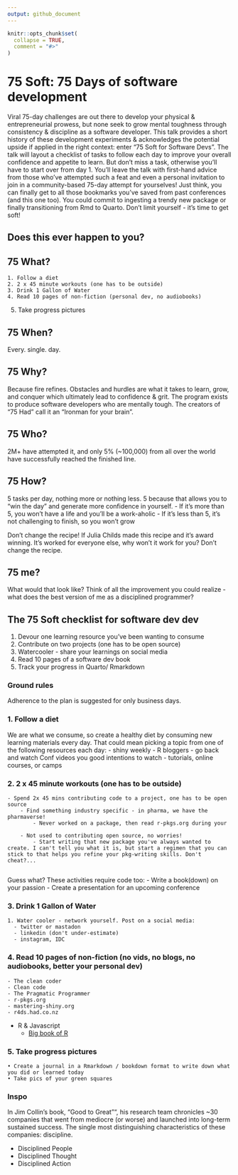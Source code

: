 ```yaml
---
output: github_document
---
```


<!-- README.md is generated from README.Rmd. Please edit that file -->

```r
knitr::opts_chunk$set(
  collapse = TRUE,
  comment = "#>"
)
```



# 75 Soft: 75 Days of software development

Viral 75-day challenges are out there to develop your physical & entrepreneurial prowess, but none seek to grow mental toughness through consistency & discipline as a software developer. This talk provides a short history of these development experiments & acknowledges the potential upside if applied in the right context: enter "75 Soft for Software Devs". The talk will layout a checklist of tasks to follow each day to improve your overall confidence and appetite to learn. But don't miss a task, otherwise you'll have to start over from day 1. You'll leave the talk with first-hand advice from those who've attempted such a feat and even a personal invitation to join in a community-based 75-day attempt for yourselves! Just think, you can finally get to all those bookmarks you've saved from past conferences (and this one too). You could commit to ingesting a trendy new package or finally transitioning from Rmd to Quarto. Don't limit yourself - it's time to get soft!



## Does this ever happen to you?





## 75 What?

	1. Follow a diet
	2. 2 x 45 minute workouts (one has to be outside)
	3. Drink 1 Gallon of Water
	4. Read 10 pages of non-fiction (personal dev, no audiobooks)
  5. Take progress pictures
  
  
  
## 75 When?

Every. single. day.
  
  
  
## 75 Why?

Because fire refines. Obstacles and hurdles are what it takes to learn, grow, and conquer which ultimately lead to confidence & grit. The program exists to produce software developers who are mentally tough. The creators of "75 Had" call it an "Ironman for your brain".



## 75 Who?

2M+ have attempted it, and only 5% (~100,000) from all over the world have successfully reached the finished line.



## 75 How?

5 tasks per day, nothing more or nothing less. 5 because that allows you to "win the day" and generate more confidence in yourself.
	- If it's more than 5, you won't have a life and you'll be a work-aholic
	- If it's less than 5, it's not challenging to finish, so you won't grow

Don't change the recipe! If Julia Childs made this recipe and it's award winning. It's worked for everyone else, why won't it work for you? Don't change the recipe.



## 75 me?

What would that look like? Think of all the improvement you could realize - what does the best version of me as a disciplined programmer?



## The 75 Soft checklist for software dev dev

1. Devour one learning resource you've been wanting to consume
2. Contribute on two projects (one has to be open source)
3. Watercooler - share your learnings on social media
4. Read 10 pages of a software dev book
5. Track your progress in Quarto/ Rmarkdown
  
  
  
### Ground rules

Adherence to the plan is suggested for only business days.



### 1. Follow a diet

We are what we consume, so create a healthy diet by consuming new learning materials every day. That could mean picking a topic from one of the following resources each day:
  - shiny weekly
  - R bloggers
  - go back and watch Conf videos you good intentions to watch
  - tutorials, online courses, or camps
	
	
	
### 2. 2 x 45 minute workouts (one has to be outside)

	- Spend 2x 45 mins contributing code to a project, one has to be open source
		- Find something industry specific - in pharma, we have the pharmaverse!
			- Never worked on a package, then read r-pkgs.org during your 
			
		- Not used to contributing open source, no worries!
			- Start writing that new package you've always wanted to create. I can't tell you what it is, but start a regimen that you can stick to that helps you refine your pkg-writing skills. Don't cheat?...
			
Guess what? These activities require code too:
	- Write a book(down) on your passion
	- Create a presentation for an upcoming conference
	
	
		
### 3. Drink 1 Gallon of Water
	1. Water cooler - network yourself. Post on a social media:
	  - twitter or mastadon
	  - linkedin (don't under-estimate)
	  - instagram, IDC


	
### 4. Read 10 pages of non-fiction (no vids, no blogs, no audiobooks, better your personal dev)
	- The clean coder
	- Clean code
	- The Pragmatic Programmer
	- r-pkgs.org
	- mastering-shiny.org
	- r4ds.had.co.nz
  - R & Javascript
	- [Big book of R](https://www.bigbookofr.com/)
	
	
	
### 5. Take progress pictures
	• Create a journal in a Rmarkdown / bookdown format to write down what you did or learned today
	• Take pics of your green squares


### Inspo

In Jim Collin's book, "Good to Great"", his research team chronicles ~30 companies that went from mediocre (or worse) and launched into long-term sustained success. The single most distinguishing characteristics of these companies: discipline.

  - Disciplined People
  - Disciplined Thought
  - Disciplined Action











<br>
